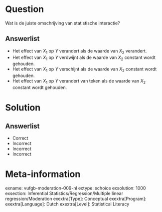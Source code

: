 Question
========

Wat is de juiste omschrijving van statistische interactie?
  
Answerlist
----------
* Het effect van $X_{1}$ op $Y$ verandert als de waarde van $X_{2}$ verandert.
* Het effect van $X_{1}$ op $Y$ verdwijnt als de waarde van $X_{2}$ constant wordt gehouden.
* Het effect van $X_{1}$ op $Y$ verschijnt als de waarde van $X_{2}$ constant wordt gehouden.
* Het effect van $X_{1}$ op $Y$ verandert van teken als de waarde van $X_{2}$ constant wordt gehouden.


Solution
========

Answerlist
----------
* Correct
* Incorrect
* Incorrect
* Incorrect

Meta-information
================
exname: vufgb-moderation-009-nl
extype: schoice
exsolution: 1000
exsection: Inferential Statistics/Regression/Multiple linear regression/Moderation
exextra[Type]: Conceptual
exextra[Program]: 
exextra[Language]: Dutch
exextra[Level]: Statistical Literacy

